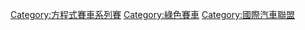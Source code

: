 {{commonscat|FIA Formula E Championship}}
{{catmain|FIA電動方程式錦標賽}}

[[Category:方程式賽車系列賽|Category:方程式賽車系列賽]]
[[Category:綠色賽車|Category:綠色賽車]]
[[Category:國際汽車聯盟|Category:國際汽車聯盟]]